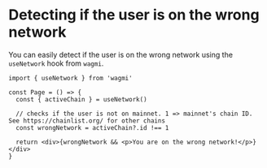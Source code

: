 
# Detecting if the user is on the wrong network

You can easily detect if the user is on the wrong network using the `useNetwork` hook from `wagmi`.

```tsx
import { useNetwork } from 'wagmi'

const Page = () => {
  const { activeChain } = useNetwork()

  // checks if the user is not on mainnet. 1 => mainnet's chain ID. See https://chainlist.org/ for other chains
  const wrongNetwork = activeChain?.id !== 1

  return <div>{wrongNetwork && <p>You are on the wrong network!</p>}</div>
}
```
